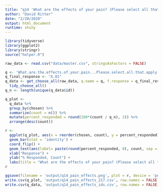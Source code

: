 ```yaml
---
title: "q14 'What are the effects of your pain? (Please select all that apply)'"
author: "David Ritter"
date: "2/20/2020"
output: html_document
runtime: shiny
---
```


```r
library(tidyverse)
library(ggplot2)
library(stringr)
source("helper.R")
```

```r
raw_data <- read.csv("data/master.csv", stringsAsFactors = FALSE)
```

```r
q <- 'What.are.the.effects.of.your.pain...Please.select.all.that.apply.'
q_final_response <- "X.81"
q_data <- get_choose_all(raw_data, q.name = q, f.response = q_final_response) %>%
  tidy_choose_all()
q_n <- length(unique(q_data$id))
```

```r
q_plot <-
  q_data %>%
  group_by(chosen) %>%
  summarize(count = n()) %>%
  mutate(percent_responded = round(100*(count / q_n), 2)) %>%
  arrange(desc(count))
```

```r
r <- 
  ggplot(q_plot, aes(x = reorder(chosen, count), y = percent_responded)) +
  geom_bar(stat = 'identity') +
  coord_flip() +
  geom_text(aes(label= paste(round(percent_responded, 0), count, sep = "%:"))) +
  xlab("Response") +
  ylab("% Responded, Count") +
  labs(title = "What are the effects of your pain? (Please select all that apply)", subtitle = q_n)
r
```

```r
ggsave(filename = 'output/q14_pain_effects.png', plot = r, device = 'png')
write.csv(q_plot, 'output/q14_pain_effects_217.csv', row.names = FALSE)
write.csv(q_data, 'output/q14_pain_effects_ids.csv', row.names = FALSE)
```